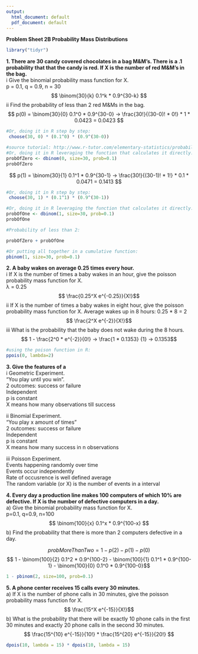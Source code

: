 ```yaml
---
output:
  html_document: default
  pdf_document: default
---
```


**Problem Sheet 2B Probability Mass Distributions**

```r
library("tidyr")
```

**1. There are 30 candy covered chocolates in a bag M&M's. There is a .1 probability that
that the candy is red. If X is the number of red M&M's in the bag.**  
i Give the binomial probability mass function for X.  
p = 0.1, q = 0.9, n = 30
$$ \binom{30}{k} 0.1^k * 0.9^{30-k} $$
ii Find the probability of less than 2 red M&Ms in the bag.  
$$ p(0) = \binom{30}{0} 0.1^0 * 0.9^{30-0} -> 
   \frac{30!}{(30-0)! * 0!} * 1 * 0.0423 = 0.0423 $$ 
```r
#Or, doing it in R step by step:
 choose(30, 0) * (0.1^0) * (0.9^(30-0))
```

```r
#source tutorial: http://www.r-tutor.com/elementary-statistics/probability-distributions/binomial-distribution
#Or, doing it in R leveraging the function that calculates it directly:
probOfZero <- dbinom(0, size=30, prob=0.1) 
probOfZero
```

$$ p(1) = \binom{30}{1} 0.1^1 * 0.9^{30-1} -> 
   \frac{30!}{(30-1)! * 1!} * 0.1 * 0.0471 = 0.1413 $$
```r
#Or, doing it in R step by step:
 choose(30, 1) * (0.1^1) * (0.9^(30-1))
```  
```r
#Or, doing it in R leveraging the function that calculates it directly:
probOfOne <- dbinom(1, size=30, prob=0.1) 
probOfOne
```

```r
#Probability of less than 2:

probOfZero + probOfOne
```

```r
#Or putting all together in a cumulative function:
pbinom(1, size=30, prob=0.1)
```
**2. A baby wakes on average 0.25 times every hour.**  
i If X is the number of times a baby wakes in an hour, give the poisson probability
mass function for X.  
λ = 0.25 
$$ \frac{0.25^X e^{-0.25}}{X!}$$
ii If X is the number of times a baby wakes in eight hour, give the poisson probability mass function for X.
Average wakes up in 8 hours: 0.25 * 8 = 2  
$$ \frac{2^X e^{-2}}{X!}$$
iii What is the probability that the baby does not wake during the 8 hours.  
$$ 1 - \frac{2^0 * e^{-2}}{0!} -> \frac{1 * 0.1353} {1} -> 0.1353$$
```r
#using the poison function in R: 
ppois(0, lambda=2) 
```
      
**3. Give the features of a**  
i Geometric Experiment.  
"You play until you win".  
2 outcomes: success or failure  
Independent  
p is constant  
X means how many observations till success  
  
ii Binomial Experiment.  
"You play x amount of times"  
2 outcomes: success or failure  
Independent  
p is constant  
X means how many success in n observations


iii Poisson Experiment.  
Events happening randomly over time  
Events occur independently  
Rate of occusrence is well defined average  
The random variable (or X) is the number of events in a interval  
    
      
**4. Every day a production line makes 100 computers of which 10% are defective. If X is
the number of defective computers in a day.**  
a) Give the binomial probability mass function for X.  
p=0.1, q=0.9, n=100
$$ \binom{100}{x} 0.1^x * 0.9^{100-x} $$
b) Find the probability that there is more than 2 computers defective in a day.  

$$ probMoreThanTwo = 1-p(2)-p(1)-p(0) $$ 
$$ 1 - \binom{100}{2} 0.1^2 * 0.9^{100-2} - \binom{100}{1} 0.1^1 * 0.9^{100-1} - \binom{100}{0} 0.1^0 * 0.9^{100-0}$$
```r
1 - pbinom(2, size=100, prob=0.1)
```
    
      
**5. A phone center receives 15 calls every 30 minutes.**  
a) If X is the number of phone calls in 30 minutes, give the poisson probability mass
function for X.  
$$ \frac{15^X e^{-15}}{X!}$$
b) What is the probability that there will be exactly 10 phone calls in the first 30
minutes and exactly 20 phone calls in the second 30 minutes.
$$ \frac{15^{10} e^{-15}}{10!} * \frac{15^{20} e^{-15}}{20!} $$
```r
dpois(10, lambda = 15) * dpois(10, lambda = 15)
```
